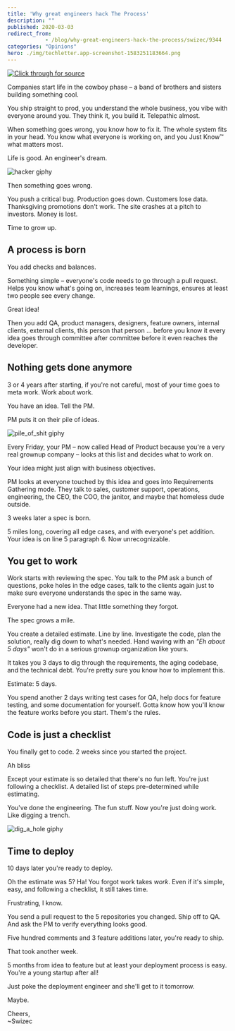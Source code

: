 ```yaml
---
title: 'Why great engineers hack The Process'
description: ""
published: 2020-03-03
redirect_from: 
            - /blog/why-great-engineers-hack-the-process/swizec/9344
categories: "Opinions"
hero: ./img/techletter.app-screenshot-1583251183664.png
---
```

[![Click through for source](./img/techletter.app-screenshot-1583251183664.png)](https://twitter.com/Swizec/status/1230257618980986880)





Companies start life in the cowboy phase – a band of brothers and sisters building something cool.



You ship straight to prod, you understand the whole business, you vibe with everyone around you. They think it, you build it. Telepathic almost.



When something goes wrong, you know how to fix it. The whole system fits in your head. You know what everyone is working on, and you Just Know™ what matters most.



Life is good. An engineer&#x27;s dream.



![hacker giphy](./img/media-YQitE4YNQNahy-giphy-downsized-medium.gif)



Then something goes wrong.



You push a critical bug. Production goes down. Customers lose data. Thanksgiving promotions don&#x27;t work. The site crashes at a pitch to investors. Money is lost.



Time to grow up.



## A process is born



You add checks and balances.



Something simple – everyone&#x27;s code needs to go through a pull request. Helps you know what&#x27;s going on, increases team learnings, ensures at least two people see every change.



Great idea!



Then you add QA, product managers, designers, feature owners, internal clients, external clients, this person that person ... before you know it every idea goes through committee after committee before it even reaches the developer.



## Nothing gets done anymore



3 or 4 years after starting, if you&#x27;re not careful, most of your time goes to meta work. Work about work.



You have an idea. Tell the PM.



PM puts it on their pile of ideas.



![pile_of_shit giphy](./img/media-5XrhgZ7mFBrMc-giphy.gif)



Every Friday, your PM – now called Head of Product because you&#x27;re a very real grownup company – looks at this list and decides what to work on.



Your idea might just align with business objectives.



PM looks at everyone touched by this idea and goes into Requirements Gathering mode. They talk to sales, customer support, operations, engineering, the CEO, the COO, the janitor, and maybe that homeless dude outside.



3 weeks later a spec is born.



5 miles long, covering all edge cases, and with everyone&#x27;s pet addition. Your idea is on line 5 paragraph 6. Now unrecognizable.



## You get to work



Work starts with reviewing the spec. You talk to the PM ask a bunch of questions, poke holes in the edge cases, talk to the clients again just to make sure everyone understands the spec in the same way.



Everyone had a new idea. That little something they forgot.



The spec grows a mile.



You create a detailed estimate. Line by line. Investigate the code, plan the solution, really dig down to what&#x27;s needed. Hand waving with an _&quot;Eh about 5 days&quot;_ won&#x27;t do in a serious grownup organization like yours.



It takes you 3 days to dig through the requirements, the aging codebase, and the technical debt. You&#x27;re pretty sure you know how to implement this.



Estimate: 5 days.



You spend another 2 days writing test cases for QA, help docs for feature testing, and some documentation for yourself. Gotta know how you&#x27;ll know the feature works before you start. Them&#x27;s the rules.



## Code is just a checklist



You finally get to code. 2 weeks since you started the project.



Ah bliss



Except your estimate is so detailed that there&#x27;s no fun left. You&#x27;re just following a checklist. A detailed list of steps pre-determined while estimating.



You&#x27;ve done the engineering. The fun stuff. Now you&#x27;re just doing work. Like digging a trench.



![dig_a_hole giphy](./img/media-3oEjHCFnOk8cNjdSz6-giphy.gif)



## Time to deploy



10 days later you&#x27;re ready to deploy.



Oh the estimate was 5? Ha! You forgot work takes _work_. Even if it&#x27;s simple, easy, and following a checklist, it still takes time.



Frustrating, I know.



You send a pull request to the 5 repositories you changed. Ship off to QA. And ask the PM to verify everything looks good.



Five hundred comments and 3 feature additions later, you&#x27;re ready to ship.



That took another week.



5 months from idea to feature but at least your deployment process is easy. You&#x27;re a young startup after all!



Just poke the deployment engineer and she&#x27;ll get to it tomorrow.



Maybe.



Cheers,  
~Swizec